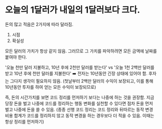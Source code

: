 # 오늘의 1달러가 내일의 1달러보다 크다.

돈의 많고 적음은 2가지에 따라 달라짐.

1. 시점
2. 확실성

모든 달러의 가치가 항상 같지 않음. 그러므로 그 가치를 파악하려면 모든 금액에 날짜를 붙여야 한다.

'오늘 천만 달러 지불하고, 10년 후에 2천만 달러를 받는다' vs '오늘 1천 2백만 달러를 받고 10년 후에 천만 달러를 지불한다'
➡️ 전자는 10년동안 긴장 상태에 있어야 함. 후자는 그다지 생각이 필요하지 않음. (첫날부터 2백만 달러의 수익이 보장되고, 이를 통해 10년동안 투자를 하여 얻는 모든 수익이 보장되므로)

즉, 돈의 시간가치를 보면 코드 정리를 먼저하기 보다는 나중에 하는 것을 권장함. 지금 당장 돈을 벌고 나중에 코드를 정리하는 행동 변화를 실천할 수 있다면 점차 돈을 먼저 벌고 나중에 돈을 쓸 수 있음.
(종종 선행 코드 정리는 코드 정리와 뒤따르는 동작 변경 비용 합계가 코드를 정리하지 않고 동작 변경을 하는 경우보다 더 적을 수 있음. 이때는 항상 정리를 먼저하기)
